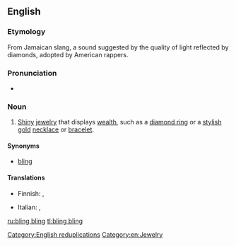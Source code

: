 {{also|bling-bling}}
==English==

===Etymology===
From Jamaican slang, a sound suggested by the quality of light reflected by diamonds, adopted by American rappers.

===Pronunciation===
* {{IPA|/blɪŋ blɪŋ/}}

===Noun===
{{wikipedia}}
{{en-noun|head=[[bling]] [[bling]]|-}}

# {{context|slang|lang=en}} [[shiny|Shiny]] [[jewelry]] that displays [[wealth]], such as a [[diamond ring]] or a [[stylish]] [[gold]] [[necklace]] or [[bracelet]].

====Synonyms====
* {{sense|jewelry displaying wealth}} [[bling]]

====Translations====
{{trans-top|shiny jewelry that displays wealth}}
* Finnish: {{t|fi|bling bling}}, {{t|fi|killuttimet}}
{{trans-mid}}
* Italian: {{t|it|bling bling|m}}, {{t|it|bling bling|f}}
{{trans-bottom}}

[[Category:English reduplications]]
[[Category:en:Jewelry]]

[[ru:bling bling]]
[[tl:bling bling]]